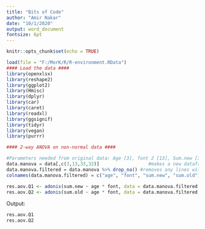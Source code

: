---
title: "Bits of Code"
author: "Amir Nakar"
date: "10/1/2020"
output: word_document
fontsize: 6pt
---

```{r setup, include=FALSE}
knitr::opts_chunk$set(echo = TRUE)
```

```{r, include=FALSE}
load(file = "F:/MorK/R/R-environment.RData")
#### Load the data ####
library(openxlsx)
library(reshape2)
library(ggplot2)
library(Hmisc) 
library(dplyr)
library(car)
library(caret)
library(readxl)
library(ggsignif)
library(tidyr)
library(vegan)
library(purrr)
```
 

```{r message=FALSE, warning=FALSE}
#### 2-way ANOVA on non-normal data ####

#Parameters needed from original data: Age [3], font 2 [13], Sum.new [33], Sum.old [32]
data.manova = data[,c(3,13,33,32)]                  #makes a new dataframe with only the relevant columns
data.manova.filtered = data.manova %>% drop_na() #removes any lines with missing data (NAs)
colnames(data.manova.filtered) = c("age", "font", "sum.new", "sum.old")  #renames the colomns for easy writing downstream

res.aov.Q1 <- adonis(sum.new ~ age * font, data = data.manova.filtered, permutations = 1000) # Calculates the 2-way ANOVA with 1,000 permutations
res.aov.Q2 <- adonis(sum.old ~ age * font, data = data.manova.filtered, permutations = 1000) # Calculates the 2-way ANOVA with 1,000 permutations
```

Output:
```{r message=FALSE, warning=FALSE, echo=FALSE}
res.aov.Q1
res.aov.Q2

```
